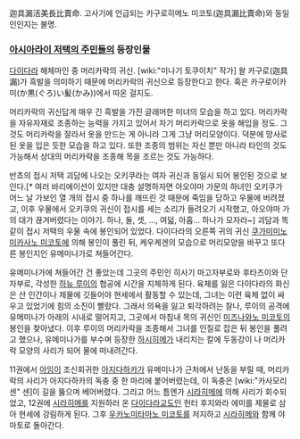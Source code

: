 迦具漏活美長比賣命. 고사기에 언급되는 카구로히메노 미코토(迦具漏比賣命)와 동일인인지는 불명.

=== [[아시아라이 저택의 주민들]]의 등장인물 ===
[[다이다라]] 해체마인 중 머리카락의 귀신. [wiki:"미나기 토쿠이치" 작가] 왈 카구로(迦具漏)가 흑발을 의미하기 때문에 머리카락의 귀신으로 등장한다고 한다. 혹은 카구로이카미(か黒(ぐろ)い髪(かみ))에서 따온 걸지도.

머리카락의 귀신답게 매우 긴 흑발을 가진 글래머한 미녀의 모습을 하고 있다. 머리카락을 자유자재로 조종하는 능력을 가지고 있어서 자기 머리카락으로 옷을 해입을 정도. 그것도 머리카락을 잘라서 옷을 만드는 게 아니라 그게 그냥 머리모양이다. 덕분에 망사로 된 옷을 입은 듯한 모습을 하고 있다. 또한 조종의 범위는 자신 뿐만 아니라 타인의 것도 가능해서 상대의 머리카락을 조종해 목을 조르는 것도 가능하다.

반쵸의 접시 저택 괴담에 나오는 오키쿠라는 여자 귀신과 동일시 되어 봉인된 것으로 보인다.[* 여러 바리에이션이 있지만 대충 설명하자면 아오야마 가문의 하녀인 오키쿠가 어느 날 가보인 열 개의 접시 중 하나를 깨뜨린 것 때문에 죽임을 당하고 우물에 버려졌고, 이후 우물에서 오키쿠의 귀신이 접시를 세는 소리가 들려오기 시작했고, 아오야마 가의 대가 끊겨버렸다는 이야기. 하나, 둘, 셋, ..., 여덟, 아홉... 하나가 모자라~] 괴담과 똑같이 접시 저택의 우물 속에 봉인되어 있었다. 다이다라의 오른쪽 귀의 귀신 [[쿠가미미노 미카사노 미코토]]에 의해 봉인이 풀린 뒤, 케우케겐의 모습으로 머리모양을 바꾸고 또다른 봉인지인 유메미나가로 쳐들어간다.

유메미나가에 쳐들어간 건 좋았는데 그곳의 주민인 히사기 마고자부로와 후타츠이와 단자부로, 각성한 [[하뉴 루이]]의 협공에 시간을 지체하게 된다. 육체를 잃은 다이다라의 화신은 산 인간이나 제물에 깃들어야 현세에서 활동할 수 있는데, 그녀는 이런 육체 없이 싸우고 있었기에 힘의 소진이 빨랐다. 그래서 의욕을 잃고 퇴각하려는 찰나, 루이의 공격에 유메미나가 아래의 시내로 떨어지고, 그곳에서 마침내 목의 귀신인 [[미즈나와노 미코토]]의 봉인을 찾아냈다. 이후 루이의 머리카락을 조종해서 그녀를 인질로 잡은 뒤 봉인을 풀려고 했으나, 유메미나가를 부수며 등장한 [[하시히메]]가 내리치는 칼에 두동강이 나 머리카락 모양의 사리가 되어 물에 떠내려간다.

11권에서 [[아임]]이 조신회귀한 [[아지다하카]]가 유메미나가 근처에서 난동을 부릴 때, 머리카락의 사리가 아지다하카의 독충 중 한 마리에 붙어버렸는데, 이 독충은 [wiki:"카사모리 센" 센]이 길을 뚫으며 베어버렸다. 그리고 어느 틈엔가 [[시라히메]]에 의해 사리가 회수되었고, 12권에 [[시라히메]]를 지원하러 온 [[다이다라]]교도인 헌터 후지와라 에미를 제물로 삼아 현세에 강림하게 된다. 그후 [[우카노미타마노 미코토]]를 저지하고 [[시라히메]]와 함께 야마토로 돌아간다.
